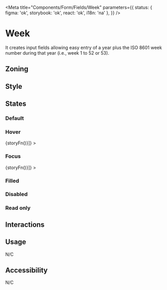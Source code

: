 
<Meta
	title="Components/Form/Fields/Week"
	parameters={{
		status: { figma: 'ok', storybook: 'ok', react: 'ok', i18n: 'na' },
	}}
/>

# Week

It creates input fields allowing easy entry of a year plus the ISO 8601 week number during that year (i.e., week 1 to 52 or 53).

## Zoning

<FigmaImage
	src="https://www.figma.com/file/qc8oUSyVJM67gSsbTShftt/%F0%9F%93%90-Zoning?node-id=245%3A219"
	alt="zoning image for inputs"
/>

## Style

## States

### Default

<Canvas>
	<Story name="default">
		<Form.Week label="Week" min="2018-W18" max="2018-W26" />
	</Story>
</Canvas>

### Hover

<Canvas withSource="none">
	<Story
		name="hover"
		decorators={[storyFn => <WithSelector selector=":hover">{storyFn()}</WithSelector>]}
	>
		<Form.Week label="Week" />
	</Story>
</Canvas>

### Focus

<Canvas withSource="none">
	<Story
		name="focus"
		decorators={[storyFn => <WithSelector selector=":focus">{storyFn()}</WithSelector>]}
	>
		<Form.Week label="Week" />
	</Story>
</Canvas>

### Filled

<Canvas>
	<Story name="filled">
		<Form.Week label="Week" min="2018-W18" max="2018-W26" value="2018-W25" />
	</Story>
</Canvas>

### Disabled

<Canvas>
	<Story name="disabled">
		<Form.Week label="Week" min="2018-W18" max="2018-W26" value="2018-W25" disabled />
	</Story>
</Canvas>

### Read only

<Canvas>
	<Story name="read-only">
		<Form.Week label="Week" min="2018-W18" max="2018-W26" value="2018-W25" readOnly />
	</Story>
</Canvas>

## Interactions

## Usage

N/C

## Accessibility

N/C

